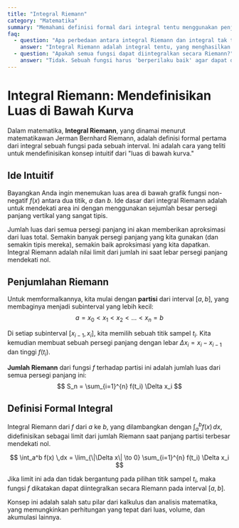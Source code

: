 ```yaml
---
title: "Integral Riemann"
category: "Matematika"
summary: "Memahami definisi formal dari integral tentu menggunakan penjumlahan Riemann, konsep dasar di balik kalkulus integral untuk menghitung luas di bawah kurva."
faq:
  - question: "Apa perbedaan antara integral Riemann dan integral tak tentu?"
    answer: "Integral Riemann adalah integral tentu, yang menghasilkan sebuah nilai numerik tunggal yang merepresentasikan luas di bawah kurva antara dua batas. Integral tak tentu (antiturunan) menghasilkan sebuah keluarga fungsi, bukan sebuah angka."
  - question: "Apakah semua fungsi dapat diintegralkan secara Riemann?"
    answer: "Tidak. Sebuah fungsi harus 'berperilaku baik' agar dapat diintegralkan secara Riemann. Secara teknis, sebuah fungsi terbatas pada interval tertutup dapat diintegralkan jika dan hanya jika himpunan titik-titik diskontinuitasnya memiliki ukuran nol. Namun, sebagian besar fungsi yang ditemui dalam kalkulus dasar, seperti fungsi kontinu dan fungsi monoto, dapat diintegralkan."
---
```


# Integral Riemann: Mendefinisikan Luas di Bawah Kurva

Dalam matematika, **Integral Riemann**, yang dinamai menurut matematikawan Jerman Bernhard Riemann, adalah definisi formal pertama dari integral sebuah fungsi pada sebuah interval. Ini adalah cara yang teliti untuk mendefinisikan konsep intuitif dari "luas di bawah kurva."

## Ide Intuitif

Bayangkan Anda ingin menemukan luas area di bawah grafik fungsi non-negatif $f(x)$ antara dua titik, $a$ dan $b$. Ide dasar dari integral Riemann adalah untuk mendekati area ini dengan menggunakan sejumlah besar persegi panjang vertikal yang sangat tipis.

Jumlah luas dari semua persegi panjang ini akan memberikan aproksimasi dari luas total. Semakin banyak persegi panjang yang kita gunakan (dan semakin tipis mereka), semakin baik aproksimasi yang kita dapatkan. Integral Riemann adalah nilai limit dari jumlah ini saat lebar persegi panjang mendekati nol.

## Penjumlahan Riemann

Untuk memformalkannya, kita mulai dengan **partisi** dari interval $[a, b]$, yang membaginya menjadi subinterval yang lebih kecil:
$$ a = x_0 < x_1 < x_2 < \dots < x_n = b $$

Di setiap subinterval $[x_{i-1}, x_i]$, kita memilih sebuah titik sampel $t_i$. Kita kemudian membuat sebuah persegi panjang dengan lebar $\Delta x_i = x_i - x_{i-1}$ dan tinggi $f(t_i)$.

**Jumlah Riemann** dari fungsi $f$ terhadap partisi ini adalah jumlah luas dari semua persegi panjang ini:
$$ S_n = \sum_{i=1}^{n} f(t_i) \Delta x_i $$

## Definisi Formal Integral

Integral Riemann dari $f$ dari $a$ ke $b$, yang dilambangkan dengan $\int_a^b f(x) \,dx$, didefinisikan sebagai limit dari jumlah Riemann saat panjang partisi terbesar mendekati nol.

$$ \int_a^b f(x) \,dx = \lim_{\|\Delta x\| \to 0} \sum_{i=1}^{n} f(t_i) \Delta x_i $$

Jika limit ini ada dan tidak bergantung pada pilihan titik sampel $t_i$, maka fungsi $f$ dikatakan dapat diintegralkan secara Riemann pada interval $[a, b]$.

Konsep ini adalah salah satu pilar dari kalkulus dan analisis matematika, yang memungkinkan perhitungan yang tepat dari luas, volume, dan akumulasi lainnya.
